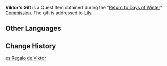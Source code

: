 {{Item Infobox
|id           = 101677
|image        = Item Gift.png
|type         = Quest Items
|description  = A gift you got from [[Viktor]]. He seems to have also put a letter under the gift box.
|source1      = [[Return to Days of Winter]]
}}
'''Viktor's Gift''' is a Quest Item obtained during the "[[Return to Days of Winter]]" [[Commission]]. The gift is addressed to [[Lily]].

==Other Languages==
{{Other Languages|default_hidden = 1
|en      = Viktor's Gift
|zhs     = 维克多的礼物
|zhs_rm  = Weikèduō de Lǐwù
|zht     = 維克多的禮物
|zht_rm  = Weikèduō de Lǐwù
|ja      = ヴィクトルのプレゼント
|ja_rm   = Vikutoru no Purezento
|ko      = 빅토르의 선물
|ko_rm   = 
|es      = Regalo de Viktor
|fr      = Cadeau de Victor
|ru      = Подарок Виктора
|th      = ของขวัญของ Victor
|th_rm   = 
|vi      = Món Quà Của Viktor
|de      = Viktors Geschenk
|id      = Hadiah Viktor
|pt      = Presente de Viktor
}}

==Change History==
{{Change History|2.4}}

[[es:Regalo de Viktor]]